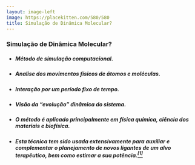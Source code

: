 ```yaml
---
layout: image-left
image: https://placekitten.com/580/580
title: Simulação de Dinâmica Molecular?
---
```


### Simulação de Dinâmica Molecular?

- ##### Método de simulação computacional.
- ##### Analise dos movimentos físicos de átomos e moléculas.
- ##### Interação por um período fixo de tempo.
- ##### Visão da “evolução” dinâmica do sistema.
- ##### O método é aplicado principalmente em física química, ciência dos materiais e biofísica.
- ##### Esta técnica tem sido usada extensivamente para auxiliar e complementar o planejamento de novos ligantes de um alvo terapêutico, bem como estimar a sua potência.[$^{[1]}$](https://doi.org/10.1590/S0100-46702008000400002)

<!-- Ponto 1-2: método de simulação computacional que estuda o movimento físico dos átomos e moléculas das quais se conhecem o potencial de interação entre estas partículas e as equações que regem o seu movimento. -->

<!-- Ponto 3: Os átomos e moleculas interagem -->

<!-- Ponto 4: Na versão mais comum, as trajetórias de átomos e moléculas são determinadas resolvendo numericamente as equações de movimento de Newton para um sistema de partículas em interação, onde as forças entre as partículas e suas energias potenciais são frequentemente calculadas usando potenciais interatômicos ou campos de força mecânica molecular. -->
